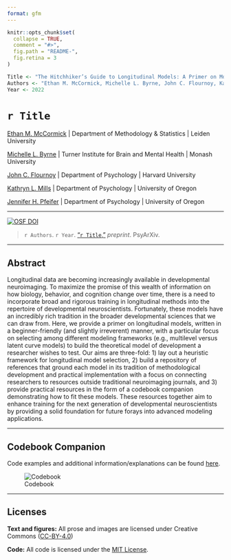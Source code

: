 ```yaml
---
format: gfm
---
```


<!-- README.md is generated from README.qmd. Please edit that file -->

```r
knitr::opts_chunk$set(
  collapse = TRUE,
  comment = "#>",
  fig.path = "README-",
  fig.retina = 3
)

Title <- "The Hitchhiker’s Guide to Longitudinal Models: A Primer on Model Selection for Repeated-Measures Methods"
Authors <- "Ethan M. McCormick, Michelle L. Byrne, John C. Flournoy, Kathryn L. Mills, & Jennifer H. Pfeifer"
Year <- 2022
```

# `r Title`
[Ethan M. McCormick](https://e-m-mccormick.github.io/) \| Department of Methodology \& Statistics \| Leiden University

[Michelle L. Byrne](https://research.monash.edu/en/persons/michelle-byrne) \| Turner Institute for Brain and Mental Health \| Monash University

[John C. Flournoy](https://johnflournoy.science/) \| Department of Psychology \| Harvard University

[Kathryn L. Mills](http://devbrainlab.org/) \| Department of Psychology \| University of Oregon

[Jennifer H. Pfeifer](https://dsn.uoregon.edu/) \| Department of Psychology \| University of Oregon

---

[![OSF DOI](https://img.shields.io/badge/OSF-10.17605%2FOSF.IO%2FMTR6X-blue)](https://osf.io/bn6yu/)

> `r Authors`. `r Year`. ["`r Title`,"](https://doi.org/10.31234/osf.io/ga4qz) *preprint*. PsyArXiv.

---

## Abstract

Longitudinal data are becoming increasingly available in developmental neuroimaging. To maximize the promise of this wealth of information on how biology, behavior, and cognition change over time, there is a need to incorporate broad and rigorous training in longitudinal methods into the repertoire of developmental neuroscientists. Fortunately, these models have an incredibly rich tradition in the broader developmental sciences that we can draw from.  Here, we provide a primer on longitudinal models, written in a beginner-friendly (and slightly irreverent) manner, with a particular focus on selecting among different modeling frameworks (e.g., multilevel versus latent curve models) to build the theoretical model of development a researcher wishes to test. Our aims are three-fold: 1) lay out a heuristic framework for longitudinal model selection, 2) build a repository of references that ground each model in its tradition of methodological development and practical implementation with a focus on connecting researchers to resources outside traditional neuroimaging journals, and 3) provide practical resources in the form of a codebook companion demonstrating how to fit these models. These resources together aim to enhance training for the next generation of developmental neuroscientists by providing a solid foundation for future forays into advanced modeling applications.

---

## Codebook Companion

Code examples and additional information/explanations can be found [here](https://e-m-mccormick.github.io/static/longitudinal-primer/index.html).

![Codebook](img/codebook-screenshot.png)

---

## Licenses

**Text and figures:** All prose and images are licensed under Creative Commons ([CC-BY-4.0](http://creativecommons.org/licenses/by/4.0/))

**Code:** All code is licensed under the [MIT License](LICENSE.md).